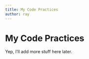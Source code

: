 ```yaml
---
title: My Code Practices
author: ray
---
```


# My Code Practices

Yep, I'll add more stuff here later.
